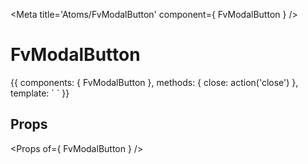 
<Meta title='Atoms/FvModalButton' component={ FvModalButton } />

# FvModalButton

<Canvas>
<Story name='Common' height='150px'>{{
  components: { FvModalButton },
  methods: {
    close: action('close')
  },
  template: `<FvModalButton
    @button:close="close"
  >
  </FvModalButton>`
}}</Story>
</Canvas>

## Props

<Props of={ FvModalButton } />
